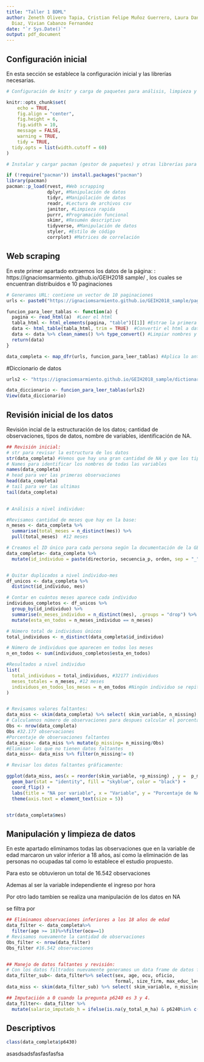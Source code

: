 ```yaml
---
title: "Taller 1 BDML"
author: Zeneth Olivero Tapia, Cristian Felipe Muñoz Guerrero, Laura Daniela Torres
  Diaz, Vivian Cabanzo Fernandez
date: "`r Sys.Date()`"
output: pdf_document
---
```


## Configuración inicial

En esta sección se establece la configuración inicial y las librerías necesarias.

```r

# Configuración de knitr y carga de paquetes para análisis, limpieza y manipulación de datos

knitr::opts_chunk$set(
	echo = TRUE,
	fig.align = "center",
	fig.height = 6,
	fig.width = 10,
	message = FALSE,
	warning = TRUE, 
	tidy = TRUE,               
  tidy.opts = list(width.cutoff = 60)  
)

# Instalar y cargar pacman (gestor de paquetes) y otras librerías para análisis de datos

if (!require("pacman")) install.packages("pacman")
library(pacman)
pacman::p_load(rvest, #Web scrapping
               dplyr, #Manipulación de datos
               tidyr, #Manipúlación de datos
               readr, #Lectura de archivos csv
               janitor, #Limpieza rapida 
               purrr, #Programación funcional
               skimr, #Resumén descriptivo
               tidyverse, #Manipulación de datos
               styler, #Estilo de código
               corrplot) #Matrices de correlación
```

## Web scraping

En este primer apartado extraemos los datos de la página: : https://ignaciomsarmiento.
github.io/GEIH2018 sample/ , los cuales se encuentran distribuidos e 10 paginaciones

```r

# Generamos URL: contiene un vector de 10 paginaciones
urls <- paste0("https://ignaciomsarmiento.github.io/GEIH2018_sample/pages/geih_page_", 1:10, ".html")

funcion_para_leer_tablas <- function(a) {
  pagina <- read_html(a)  #Leer el html
  tabla_html <- html_elements(pagina, "table")[[1]] #Estrae la primera página
  data <- html_table(tabla_html, trim = TRUE)  #Convertir el html a data frame
  data <- data %>% clean_names() %>% type_convert() #Limpiar nombres y cambiar tipos de datos
  return(data)
}

data_completa <- map_dfr(urls, funcion_para_leer_tablas) #Aplica lo anterior para todas las 10 paginaciones 

```

#Diccionario de datos
```r
urls2 <- "https://ignaciomsarmiento.github.io/GEIH2018_sample/dictionary.html"

data_diccionario <- funcion_para_leer_tablas(urls2)
View(data_diccionario)

```





## Revisión inicial de los datos

Revisión incial de la estructuración de los datos; cantidad de observaciones, tipos de datos, nombre de variables, identificación de NA.

```r

## Revisión inicial:
# str para revisar la estructura de los datos
str(data_completa) #Vemos que hay una gran cantidad de NA y que los tipos mas comunes de datos son character, integrer, y numeral
# Names para identificar los nombres de todas las variables
names(data_completa) 
# head para ver las primeras observaciones
head(data_completa)
# tail para ver las ultimas   
tail(data_completa)
 

# Análisis a nivel individuo:

#Revisamos cantidad de meses que hay en la base:
n_meses <- data_completa %>%
  summarise(total_meses = n_distinct(mes)) %>%
  pull(total_meses)  #12 meses

# Creamos el ID único para cada persona según la documentación de la GEIH
data_completa<- data_completa %>%
  mutate(id_individuo = paste(directorio, secuencia_p, orden, sep = "_"))


# Quitar duplicados a nivel individuo-mes
df_unicos <- data_completa %>%
  distinct(id_individuo, mes)

# Contar en cuántos meses aparece cada individuo
individuos_completos <- df_unicos %>%
  group_by(id_individuo) %>%
  summarise(n_meses_individuo = n_distinct(mes), .groups = "drop") %>%
  mutate(esta_en_todos = n_meses_individuo == n_meses)

# Número total de individuos únicos
total_individuos <- n_distinct(data_completa$id_individuo)

# Número de individuos que aparecen en todos los meses
n_en_todos <- sum(individuos_completos$esta_en_todos)

#Resultados a nivel individuo
list(
  total_individuos = total_individuos, #32177 individuos
  meses_totales = n_meses, #12 meses
  individuos_en_todos_los_meses = n_en_todos #Ningún individuo se repite en ningún mes
)


# Revisamos valores faltantes:
data_miss <- skim(data_completa) %>% select( skim_variable, n_missing)
# Calculamnos número de observaciones para despues calcular el porcentaje de NA
Obs <- nrow(data_completa) 
Obs #32.177 observaciones
#Porcentaje de observaciones faltantes
data_miss<- data_miss %>% mutate(p_missing= n_missing/Obs)
#Eliminar los que no tienen datos faltantes
data_miss<- data_miss %>% filter(n_missing!= 0)

# Revisar los datos faltantes gráficamente:

ggplot(data_miss, aes(x = reorder(skim_variable, +p_missing) , y =  p_missing)) +
  geom_bar(stat = "identity", fill = "skyblue", color = "black") +
  coord_flip() +
  labs(title = "NA por variable", x = "Variable", y = "Porcentaje de NA")+ 
  theme(axis.text = element_text(size = 5))


str(data_completa$mes)
```


## Manipulación y limpieza de datos

En este apartado eliminamos todas las observaciones que en la variable de edad marcaron un valor inferior a 18 años, así como la eliminación de las personas no ocupadas tal como lo establece el estudio propuesto.

Para esto se obtuvieron un total de 16.542 observaciones

Ademas al ser la variable independiente el ingreso por hora 

Por otro lado tambien se realiza una manipulación de los datos en NA

se filtra por 

```r
## Eliminamos observaciones inferiores a los 18 años de edad
data_filter <- data_completa%>%
  filter(age >= 18)%>%filter(ocu==1)
# Revisamos nuevamente la cantidad de observaciones
Obs_filter <- nrow(data_filter) 
Obs_filter #16.542 observaciones


## Manejo de datos faltantes y revisión:
# Con los datos filtrados nuevamente generamos un data frame de datos faltantes y seleccionamos las variables de inteterés:
data_filter_sub<- data_filter%>% select(sex, age, ocu, oficio, 
                                        formal, size_firm, max_educ_level, y_total_m_ha,relab,p6240)
data_miss <- skim(data_filter_sub) %>% select( skim_variable, n_missing)

## Imputaciión a 0 cuando la pregunta p6240 es 3 y 4.
data_filter<- data_filter %>%
  mutate(salario_imputado_h = ifelse(is.na(y_total_m_ha) & p6240%in% c(3, 6), 0, y_total_m_ha))
```

## Descriptivos


```r
class(data_completa$p6430)
```

asasdsadsfasfasfasfsa
